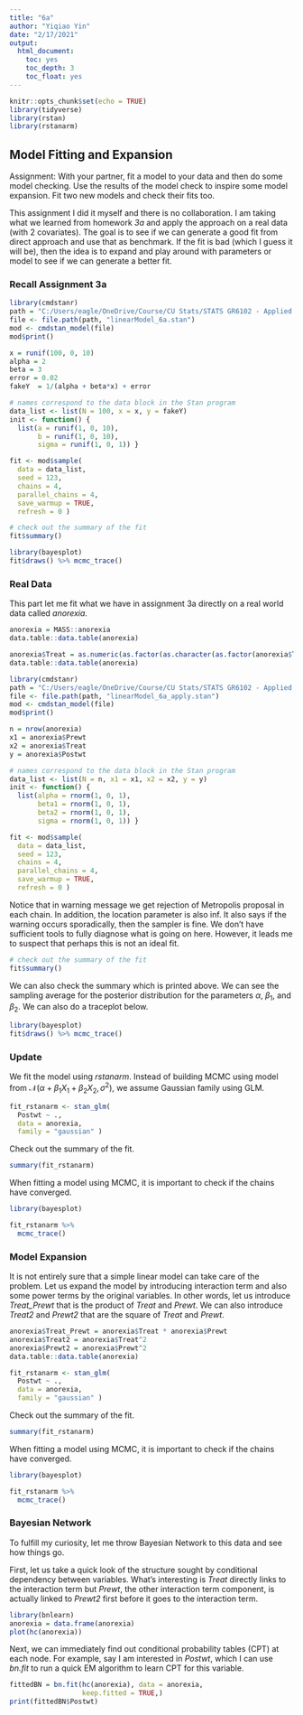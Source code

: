 ---
title: "6a"
author: "Yiqiao Yin"
date: "2/17/2021"
output:
  html_document:
    toc: yes
    toc_depth: 3
    toc_float: yes
---

```{r setup, include=FALSE}
knitr::opts_chunk$set(echo = TRUE)
library(tidyverse)
library(rstan)
library(rstanarm)
```

## Model Fitting and Expansion

Assignment:
With your partner, fit a model to your data and then do some model checking. Use the results of the model check to inspire some model expansion.  Fit two new models and check their fits too.

This assignment I did it myself and there is no collaboration. I am taking what we learned from homework *3a* and apply the approach on a real data (with 2 covariates). The goal is to see if we can generate a good fit from direct approach and use that as benchmark. If the fit is bad (which I guess it will be), then the idea is to expand and play around with parameters or model to see if we can generate a better fit.

### Recall Assignment 3a

```{r, messages=FALSE, warning=FALSE}
library(cmdstanr)
path = "C:/Users/eagle/OneDrive/Course/CU Stats/STATS GR6102 - Applied Statistics II/InClass/stan/"
file <- file.path(path, "linearModel_6a.stan")
mod <- cmdstan_model(file)
mod$print()
```

```{r, messages=FALSE, warning=FALSE}
x = runif(100, 0, 10)
alpha = 2
beta = 3
error = 0.02
fakeY  = 1/(alpha + beta*x) + error
```

```{r, messages=FALSE, warning=FALSE}
# names correspond to the data block in the Stan program
data_list <- list(N = 100, x = x, y = fakeY)
init <- function() {
  list(a = runif(1, 0, 10),
       b = runif(1, 0, 10),
       sigma = runif(1, 0, 1)) }

fit <- mod$sample(
  data = data_list,
  seed = 123,
  chains = 4,
  parallel_chains = 4,
  save_warmup = TRUE,
  refresh = 0 )
```

```{r, messages=FALSE, warning=FALSE}
# check out the summary of the fit
fit$summary()
```

```{r, messages=FALSE, warning=FALSE}
library(bayesplot)
fit$draws() %>% mcmc_trace()
```

### Real Data

This part let me fit what we have in assignment 3a directly on a real world data called *anorexia*.

```{r, messages=FALSE, warning=FALSE}
anorexia = MASS::anorexia
data.table::data.table(anorexia)
```

```{r, messages=FALSE, warning=FALSE}
anorexia$Treat = as.numeric(as.factor(as.character(as.factor(anorexia$Treat))))
data.table::data.table(anorexia)
```

```{r, messages=FALSE, warning=FALSE}
library(cmdstanr)
path = "C:/Users/eagle/OneDrive/Course/CU Stats/STATS GR6102 - Applied Statistics II/InClass/stan/"
file <- file.path(path, "linearModel_6a_apply.stan")
mod <- cmdstan_model(file)
mod$print()
```


```{r, messages=FALSE, warning=FALSE}
n = nrow(anorexia)
x1 = anorexia$Prewt
x2 = anorexia$Treat
y = anorexia$Postwt

# names correspond to the data block in the Stan program
data_list <- list(N = n, x1 = x1, x2 = x2, y = y)
init <- function() {
  list(alpha = rnorm(1, 0, 1),
       beta1 = rnorm(1, 0, 1),
       beta2 = rnorm(1, 0, 1),
       sigma = rnorm(1, 0, 1)) }

fit <- mod$sample(
  data = data_list,
  seed = 123,
  chains = 4,
  parallel_chains = 4,
  save_warmup = TRUE,
  refresh = 0 )
```

Notice that in warning message we get rejection of Metropolis proposal in each chain. In addition, the location parameter is also inf. It also says if the warning occurs sporadically, then the sampler is fine. We don't have sufficient tools to fully diagnose what is going on here. However, it leads me to suspect that perhaps this is not an ideal fit.

```{r, messages=FALSE, warning=FALSE}
# check out the summary of the fit
fit$summary()
```

We can also check the summary which is printed above. We can see the sampling average for the posterior distribution for the parameters $\alpha$, $\beta_1$, and $\beta_2$. We can also do a traceplot below.

```{r, messages=FALSE, warning=FALSE}
library(bayesplot)
fit$draws() %>% mcmc_trace()
```

### Update

We fit the model using *rstanarm*. Instead of building MCMC using model from $\mathcal{N}(\alpha + \beta_1 X_1 + \beta_2 X_2, \sigma^2)$, we assume Gaussian family using GLM.

```{r, messages=FALSE, warning=FALSE}
fit_rstanarm <- stan_glm(
  Postwt ~ .,
  data = anorexia,
  family = "gaussian" )
```

Check out the summary of the fit.

```{r, messages=FALSE, warning=FALSE}
summary(fit_rstanarm)
```

When fitting a model using MCMC, it is important to check if the chains have converged.

```{r}
library(bayesplot)

fit_rstanarm %>%
  mcmc_trace()
```

### Model Expansion

It is not entirely sure that a simple linear model can take care of the problem. Let us expand the model by introducing interaction term and also some power terms by the original variables. In other words, let us introduce *Treat_Prewt* that is the product of *Treat* and *Prewt*. We can also introduce *Treat2* and *Prewt2* that are the square of *Treat* and *Prewt*.

```{r, messages=FALSE, warning=FALSE}
anorexia$Treat_Prewt = anorexia$Treat * anorexia$Prewt
anorexia$Treat2 = anorexia$Treat^2
anorexia$Prewt2 = anorexia$Prewt^2
data.table::data.table(anorexia)
```

```{r, messages=FALSE, warning=FALSE}
fit_rstanarm <- stan_glm(
  Postwt ~ .,
  data = anorexia,
  family = "gaussian" )
```

Check out the summary of the fit.

```{r, messages=FALSE, warning=FALSE}
summary(fit_rstanarm)
```

When fitting a model using MCMC, it is important to check if the chains have converged.

```{r}
library(bayesplot)

fit_rstanarm %>%
  mcmc_trace()
```

### Bayesian Network

To fulfill my curiosity, let me throw Bayesian Network to this data and see how things go.

First, let us take a quick look of the structure sought by conditional dependency between variables. What's interesting is *Treat* directly links to the interaction term but *Prewt*, the other interaction term component, is actually linked to *Prewt2* first before it goes to the interaction term. 

```{r}
library(bnlearn)
anorexia = data.frame(anorexia)
plot(hc(anorexia))
```


Next, we can immediately find out conditional probability tables (CPT) at each node. For example, say I am interested in *Postwt*, which I can use *bn.fit* to run a quick EM algorithm to learn CPT for this variable. 

```{r}
fittedBN = bn.fit(hc(anorexia), data = anorexia,
                  keep.fitted = TRUE,)
print(fittedBN$Postwt)
```

